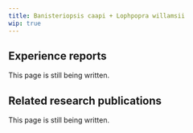 ---
title: Banisteriopsis caapi + Lophpopra willamsii
wip: true
---

## Experience reports

This page is still being written.

## Related research publications

This page is still being written.

